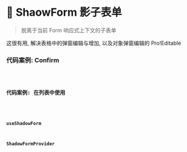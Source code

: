 # 👻 ShaowForm 影子表单

> 脱离于当前 Form 响应式上下文的子表单

这很有用, 解决表格中的弹窗编辑与增加, 以及对象弹窗编辑的 Pro!Editable

### 代码案例: Confirm
<code src="../demos/ShadowForm.tsx"  />


### 代码案例: 在列表中使用
<code src="../demos/ShadowFormWithArray.tsx"  />

### useShadowForm

### ShadowFormProvider
